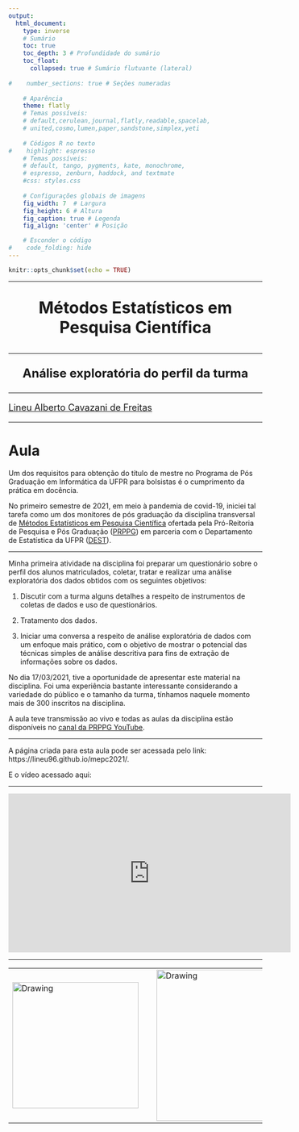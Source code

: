 ```yaml
---
output:
  html_document: 
    type: inverse
    # Sumário
    toc: true 
    toc_depth: 3 # Profundidade do sumário                   
    toc_float:                      
      collapsed: true # Sumário flutuante (lateral)
    
#    number_sections: true # Seções numeradas
    
    # Aparência
    theme: flatly
    # Temas possíveis:
    # default,cerulean,journal,flatly,readable,spacelab,
    # united,cosmo,lumen,paper,sandstone,simplex,yeti
    
    # Códigos R no texto
#    highlight: espresso
    # Temas possíveis:
    # default, tango, pygments, kate, monochrome, 
    # espresso, zenburn, haddock, and textmate
    #css: styles.css                
    
    # Configurações globais de imagens
    fig_width: 7  # Largura                  
    fig_height: 6 # Altura                  
    fig_caption: true # Legenda              
    fig_align: 'center' # Posição

    # Esconder o código
#    code_folding: hide 
---
```


```r
knitr::opts_chunk$set(echo = TRUE)
```

---

<center>
<font size="6"> 
<p align=”center”> <b> Métodos Estatísticos em Pesquisa Científica  </b> </center>
</font>
</center>

---

<center>
<font size="5"> 
<p align=”center”> <b> Análise exploratória do perfil da turma  </b> </center>
</font>
</center>

---

<font size="4"> 
<p align=”center”> [Lineu Alberto Cavazani de Freitas](https://lineu96.github.io/st/) </center>
</font> 

---

# Aula

Um dos requisitos para obtenção do título de mestre no Programa de Pós Graduação em Informática da UFPR para bolsistas é o cumprimento da prática em docência.

No primeiro semestre de 2021, em meio à pandemia de covid-19, iniciei tal tarefa como um dos monitores de pós graduação da disciplina transversal de [Métodos Estatísticos em Pesquisa Científica](http://www.prppg.ufpr.br/site/blog/2021/02/19/metodos-estatisticos-em-pesquisa-cientifica-2021-1-remota/) ofertada pela Pró-Reitoria de Pesquisa e Pós Graduação ([PRPPG](http://www.prppg.ufpr.br/site/)) em parceria com o Departamento de Estatística da UFPR ([DEST](http://www.est.ufpr.br/departamento.html)).

---

Minha primeira atividade na disciplina foi preparar um questionário sobre o perfil dos alunos matriculados, coletar, tratar e realizar uma análise exploratória dos dados obtidos com os seguintes objetivos:

1. Discutir com a turma alguns detalhes a respeito de instrumentos de coletas de dados e uso de questionários.

2. Tratamento dos dados.

3. Iniciar uma conversa a respeito de análise exploratória de dados com um enfoque mais prático, com o objetivo de mostrar o potencial das técnicas simples de análise descritiva para fins de extração de informações sobre os dados.

No dia 17/03/2021, tive a oportunidade de apresentar este material na disciplina. Foi uma experiência bastante interessante considerando a variedade do público e o tamanho da turma, tínhamos naquele momento mais de 300 inscritos na disciplina.

A aula teve transmissão ao vivo e todas as aulas da disciplina estão disponíveis no [canal da PRPPG YouTube](https://www.youtube.com/playlist?list=PLId4vyPr4QR3phOzEPh5Ism_O76Y9O_QU).

---

A página criada para esta aula pode ser acessada pelo link: https://lineu96.github.io/mepc2021/.

E o vídeo acessado aqui:

---

<center>
<iframe width="560" height="315" src="https://www.youtube.com/embed/54ZPq835RxA" frameborder="0" allow="accelerometer; autoplay; clipboard-write; encrypted-media; gyroscope; picture-in-picture" allowfullscreen></iframe>
</center>

---

<center>

<table><tr>

<td> <img src="img/dest-texto-2.png" alt="Drawing" style="width: 250px;"/> </td>

<td> &nbsp; &nbsp; &nbsp; &nbsp; &nbsp; &nbsp; </td>

<td> <img src="img/transversais.png" alt="Drawing" style="width: 300px;"/> </td>

<td> &nbsp; &nbsp; &nbsp; &nbsp; &nbsp; &nbsp; </td>

<td> <img src="img/ufpr-transparent-600px.png" alt="Drawing" style="width: 200px;"/> </td>

</center>


<div class="tocify-extend-page" data-unique="tocify-extend-page" style="height: 0;"></div>

